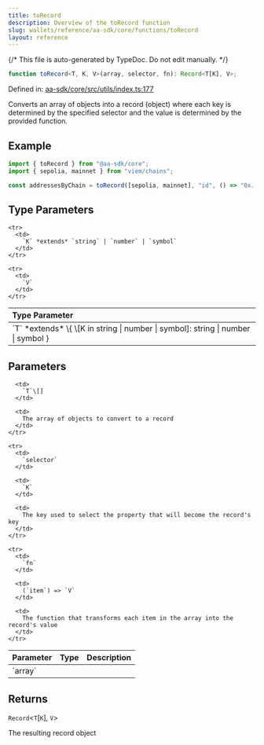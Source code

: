 ```yaml
---
title: toRecord
description: Overview of the toRecord function
slug: wallets/reference/aa-sdk/core/functions/toRecord
layout: reference
---
```


{/* This file is auto-generated by TypeDoc. Do not edit manually. */}

```ts
function toRecord<T, K, V>(array, selector, fn): Record<T[K], V>;
```

Defined in: [aa-sdk/core/src/utils/index.ts:177](https://github.com/alchemyplatform/aa-sdk/blob/0cc60e9f694c242d91befdaa2f26cdec3ee389c5/aa-sdk/core/src/utils/index.ts#L177)

Converts an array of objects into a record (object) where each key is determined by the specified selector and the value is determined by the provided function.

## Example

```ts
import { toRecord } from "@aa-sdk/core";
import { sepolia, mainnet } from "viem/chains";

const addressesByChain = toRecord([sepolia, mainnet], "id", () => "0x..."); // { [sepolia.id]: "0x...", [mainnet.id]: "0x..." }
```

## Type Parameters

<table>
  <thead>
    <tr>
      <th align="left">Type Parameter</th>
    </tr>
  </thead>

  <tbody>
    <tr>
      <td>
        `T` *extends* \{ \[K in string | number | symbol]: string | number | symbol }
      </td>
    </tr>

    <tr>
      <td>
        `K` *extends* `string` | `number` | `symbol`
      </td>
    </tr>

    <tr>
      <td>
        `V`
      </td>
    </tr>

  </tbody>
</table>

## Parameters

<table>
  <thead>
    <tr>
      <th align="left">Parameter</th>
      <th align="left">Type</th>
      <th align="left">Description</th>
    </tr>
  </thead>

  <tbody>
    <tr>
      <td>
        `array`
      </td>

      <td>
        `T`\[]
      </td>

      <td>
        The array of objects to convert to a record
      </td>
    </tr>

    <tr>
      <td>
        `selector`
      </td>

      <td>
        `K`
      </td>

      <td>
        The key used to select the property that will become the record's key
      </td>
    </tr>

    <tr>
      <td>
        `fn`
      </td>

      <td>
        (`item`) => `V`
      </td>

      <td>
        The function that transforms each item in the array into the record's value
      </td>
    </tr>

  </tbody>
</table>

## Returns

`Record`\<`T`\[`K`], `V`>

The resulting record object
